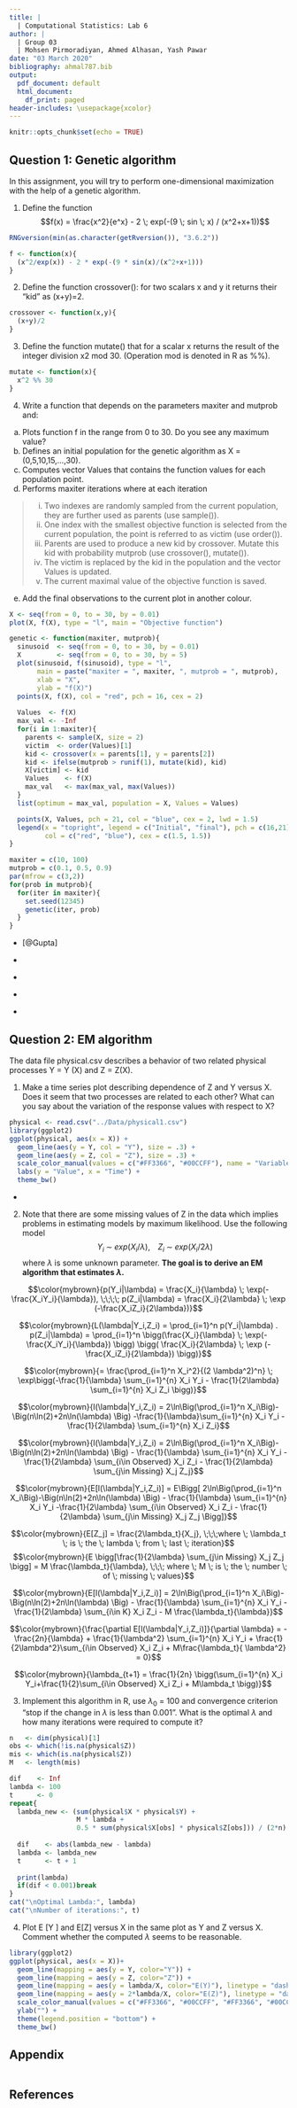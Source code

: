```yaml
---
title: |
  | Computational Statistics: Lab 6
author: |
  | Group 03
  | Mohsen Pirmoradiyan, Ahmed Alhasan, Yash Pawar
date: "03 March 2020"
bibliography: ahmal787.bib
output:
  pdf_document: default
  html_document:
    df_print: paged
header-includes: \usepackage{xcolor}
---
```

```r
knitr::opts_chunk$set(echo = TRUE)
```

## Question 1: Genetic algorithm
In this assignment, you will try to perform one-dimensional maximization with the help of a
genetic algorithm.

1. Define the function
$$f(x) = \frac{x^2}{e^x} - 2 \; exp(-(9 \; sin \; x) / (x^2+x+1))$$
```r
RNGversion(min(as.character(getRversion()), "3.6.2"))

f <- function(x){
  (x^2/exp(x)) - 2 * exp(-(9 * sin(x)/(x^2+x+1)))
}
```

2. Define the function crossover(): for two scalars x and y it returns their "kid" as (x+y)=2.
```r
crossover <- function(x,y){
  (x+y)/2
}
```

3. Define the function mutate() that for a scalar x returns the result of the integer division
x2 mod 30. (Operation mod is denoted in R as %%).
```r
mutate <- function(x){
  x^2 %% 30
}
```

4. Write a function that depends on the parameters maxiter and mutprob and: 

(a) Plots function f in the range from 0 to 30. Do you see any maximum value? 
(b) Defines an initial population for the genetic algorithm as X = (0,5,10,15,...,30).
(c) Computes vector Values that contains the function values for each population point.
(d) Performs maxiter iterations where at each iteration 

> i. Two indexes are randomly sampled from the current population, they are further
used as parents (use sample()).
>ii. One index with the smallest objective function is selected from the current population,
the point is referred to as victim (use order()).
>iii. Parents are used to produce a new kid by crossover. Mutate this kid with probability
mutprob (use crossover(), mutate()).
>iv. The victim is replaced by the kid in the population and the vector Values is
updated.
>v. The current maximal value of the objective function is saved.

(e) Add the final observations to the current plot in another colour.

```r
X <- seq(from = 0, to = 30, by = 0.01)
plot(X, f(X), type = "l", main = "Objective function")
```

```r
genetic <- function(maxiter, mutprob){
  sinusoid  <- seq(from = 0, to = 30, by = 0.01)
  X         <- seq(from = 0, to = 30, by = 5)
  plot(sinusoid, f(sinusoid), type = "l",
       main = paste("maxiter = ", maxiter, ", mutprob = ", mutprob),
       xlab = "X",
       ylab = "f(X)")
  points(X, f(X), col = "red", pch = 16, cex = 2)
  
  Values  <- f(X)
  max_val <- -Inf
  for(i in 1:maxiter){
    parents <- sample(X, size = 2)
    victim  <- order(Values)[1]
    kid <- crossover(x = parents[1], y = parents[2])
    kid <- ifelse(mutprob > runif(1), mutate(kid), kid)
    X[victim] <- kid
    Values    <- f(X)
    max_val   <- max(max_val, max(Values))
  }
  list(optimum = max_val, population = X, Values = Values)

  points(X, Values, pch = 21, col = "blue", cex = 2, lwd = 1.5)
  legend(x = "topright", legend = c("Initial", "final"), pch = c(16,21),
         col = c("red", "blue"), cex = c(1.5, 1.5))
}

maxiter = c(10, 100)
mutprob = c(0.1, 0.5, 0.9)
par(mfrow = c(3,2))
for(prob in mutprob){
  for(iter in maxiter){
    set.seed(12345)
    genetic(iter, prob)
  }
}
```
\definecolor{myblue}{HTML}{00007D}
- \textcolor{myblue}{The initial population is well diversed over the inspected interval and that will "ensure that the solution space is adequately searched, especially in the earlier stages of the optimization process"}[@Gupta]

- \textcolor{myblue}{In this case fewer iterations are not enough to converge to global maximum and since more iteration is need to fully search the solution space}

- \textcolor{myblue}{The crossover is applied to all the population to generate new offsprings by taking the mean of the parents, in part this will increase the diversity since the kids will be at the most distance from the parents. \newline And on the other part the mean function could produce new generation identical to the old one when the middle value is another old generation and given the low starting population this will have great effect unless we provide a condition to deselect any old generation result from the crossover}

- \textcolor{myblue}{The mutation provide exploration and prevent the algorithm from converging to local maximum, small mutation rate GA could cause premature convergence and could stuck anywhere in the fitness function, however because the fitness function is not so complex GA converged easily to global maximum with mutation rate = 0.1.}

- \textcolor{myblue}{In the mean while higher mutation rates provide more exploration and that could cause GA to not settle long time in the global maximum because there is high probability we are replacing high fit parents with new generation that is not necessarily better fit}


\newpage 

## Question 2: EM algorithm
The data file physical.csv describes a behavior of two related physical processes Y = Y (X)
and Z = Z(X).

1. Make a time series plot describing dependence of Z and Y versus X. Does it seem that two
processes are related to each other? What can you say about the variation of the response
values with respect to X?
```r
physical <- read.csv("../Data/physical1.csv")
library(ggplot2)
ggplot(physical, aes(x = X)) +
  geom_line(aes(y = Y, col = "Y"), size = .3) +
  geom_line(aes(y = Z, col = "Z"), size = .3) +
  scale_color_manual(values = c("#FF3366", "#00CCFF"), name = "Variable: ") +
  labs(y = "Value", x = "Time") +
  theme_bw()
```
- \textcolor{myblue}{Variance of Y and Z is decreasing while X increases}


2. Note that there are some missing values of Z in the data which implies problems in estimating
models by maximum likelihood. Use the following model
$$Y_i \mathcal \; \sim \; exp(X_i/\lambda), \; \; \; \; Z_i \mathcal \; \sim \; exp(X_i/2\lambda)$$
where $\lambda$ is some unknown parameter. \newline 
**The goal is to derive an EM algorithm that estimates $\lambda$.**

\definecolor{mybrown}{HTML}{5D2441}
$$\color{mybrown}{p(Y_i|\lambda) = \frac{X_i}{\lambda} \; \exp(-\frac{X_iY_i}{\lambda}), \;\;\;\; p(Z_i|\lambda) = \frac{X_i}{2\lambda} \; \exp (-\frac{X_iZ_i}{2\lambda})}$$
\newline
\setlength{\leftskip}{5mm}
\textcolor{myblue}{Since there is little correlation between Y and Z we can assume they are independent so we can get joint distribution by only multiplying them together and derive the likelihood accordingly}

$$\color{mybrown}{L(\lambda|Y_i,Z_i) = \prod_{i=1}^n p(Y_i|\lambda) . p(Z_i|\lambda) = \prod_{i=1}^n \bigg(\frac{X_i}{\lambda} \; \exp(-\frac{X_iY_i}{\lambda}) \bigg)  \bigg( \frac{X_i}{2\lambda} \; \exp (-\frac{X_iZ_i}{2\lambda}) \bigg)}$$


$$\color{mybrown}{= \frac{\prod_{i=1}^n X_i^2}{(2 \lambda^2)^n}  \; \exp\bigg(-\frac{1}{\lambda} \sum_{i=1}^{n} X_i Y_i - \frac{1}{2\lambda} \sum_{i=1}^{n} X_i Z_i \bigg)}$$
\setlength{\leftskip}{5mm}
\textcolor{myblue}{By taking the log-liklihood we get:}

$$\color{mybrown}{l(\lambda|Y_i,Z_i) = 2\ln\Big(\prod_{i=1}^n X_i\Big)-\Big(n\ln(2)+2n\ln(\lambda) \Big) -\frac{1}{\lambda}\sum_{i=1}^{n} X_i Y_i - \frac{1}{2\lambda} \sum_{i=1}^{n} X_i Z_i}$$

\setlength{\leftskip}{5mm}
\textcolor{myblue}{Because Z has missing values we need to seperate the last term into two parts}

$$\color{mybrown}{l(\lambda|Y_i,Z_i) = 2\ln\Big(\prod_{i=1}^n X_i\Big)-\Big(n\ln(2)+2n\ln(\lambda) \Big) - \frac{1}{\lambda} \sum_{i=1}^{n} X_i Y_i - \frac{1}{2\lambda} \sum_{i\in Observed} X_i Z_i - \frac{1}{2\lambda} \sum_{j\in Missing} X_j Z_j}$$
\newline 

\setlength{\leftskip}{5mm}
\textcolor{myblue}{We can estimate the missing values by mutating them with the estimated value of $\lambda$ given Y and Z} 

$$\color{mybrown}{E[l(\lambda|Y_i,Z_i)] = E\Bigg[ 2\ln\Big(\prod_{i=1}^n X_i\Big)-\Big(n\ln(2)+2n\ln(\lambda) \Big) - \frac{1}{\lambda} \sum_{i=1}^{n} X_i Y_i -\frac{1}{2\lambda} \sum_{i\in Observed} X_i Z_i - \frac{1}{2\lambda} \sum_{j\in Missing} X_j Z_j \Bigg]}$$
\newline 

\setlength{\leftskip}{5mm}
\textcolor{myblue}{For the exponential distribution the expected value of Z would be}
$$\color{mybrown}{E[Z_j] = \frac{2\lambda_t}{X_j}, \;\;\;where \; \lambda_t \; is \; the \; lambda \; from \; last \; iteration}$$
$$\color{mybrown}{E \bigg[\frac{1}{2\lambda} \sum_{j\in Missing} X_j Z_j \bigg] = M \frac{\lambda_t}{\lambda}, \;\;\; where \; M  \; is  \; the  \; number  \; of  \; missing  \; values}$$
\newline 

\setlength{\leftskip}{5mm}
\textcolor{myblue}{Now we have a log-likelihood function that can be maximized}
$$\color{mybrown}{E[l(\lambda|Y_i,Z_i)] = 2\ln\Big(\prod_{i=1}^n X_i\Big)-\Big(n\ln(2)+2n\ln(\lambda) \Big) - \frac{1}{\lambda} \sum_{i=1}^{n} X_i Y_i - \frac{1}{2\lambda} \sum_{i\in K} X_i Z_i -  M \frac{\lambda_t}{\lambda}}$$
\newline 

\setlength{\leftskip}{5mm}
\textcolor{myblue}{In the M step we take the partial derivative with respect to $\lambda$:}

$$\color{mybrown}{\frac{\partial E[l(\lambda|Y_i,Z_i)]}{\partial \lambda} = -\frac{2n}{\lambda} + \frac{1}{\lambda^2} \sum_{i=1}^{n} X_i Y_i + \frac{1}{2\lambda^2}\sum_{i\in Observed} X_i Z_i + M\frac{\lambda_t}{ \lambda^2} = 0}$$ 

$$\color{mybrown}{\lambda_{t+1} = \frac{1}{2n} \bigg(\sum_{i=1}^{n} X_i Y_i+\frac{1}{2}\sum_{i\in Observed} X_i Z_i + M\lambda_t \bigg)}$$ 

\setlength{\leftskip}{5mm}
\textcolor{myblue}{Where $\lambda_{t+1}$ is the next $\lambda$}


3. Implement this algorithm in R, use $\lambda_0$ = 100 and convergence criterion "stop if the change in $\lambda$ is less than 0.001". What is the optimal $\lambda$ and how many iterations were required to compute it?
```r
n   <- dim(physical)[1]
obs <- which(!is.na(physical$Z))
mis <- which(is.na(physical$Z))
M   <- length(mis)

dif    <- Inf
lambda <- 100
t      <- 0
repeat{
  lambda_new <- (sum(physical$X * physical$Y) + 
                 M * lambda + 
                 0.5 * sum(physical$X[obs] * physical$Z[obs])) / (2*n)
  
  dif    <- abs(lambda_new - lambda)
  lambda <- lambda_new
  t      <- t + 1
  
  print(lambda)
  if(dif < 0.001)break
}
cat("\nOptimal Lambda:", lambda)
cat("\nNumber of iterations:", t)
```

4. Plot E [Y ] and E[Z] versus X in the same plot as Y and Z versus X. Comment whether
the computed $\lambda$ seems to be reasonable.
```r
library(ggplot2)
ggplot(physical, aes(x = X))+ 
  geom_line(mapping = aes(y = Y, color="Y")) +
  geom_line(mapping = aes(y = Z, color="Z")) +
  geom_line(mapping = aes(y = lambda/X, color="E(Y)"), linetype = "dashed", size = .3) +
  geom_line(mapping = aes(y = 2*lambda/X, color="E(Z)"), linetype = "dashed", size = .3) +
  scale_color_manual(values = c("#FF3366", "#00CCFF", "#FF3366", "#00CCFF"), name = "Variable: ") +
  ylab("") +
  theme(legend.position = "bottom") +
  theme_bw()
```

\newpage
## Appendix
```r
```

## References